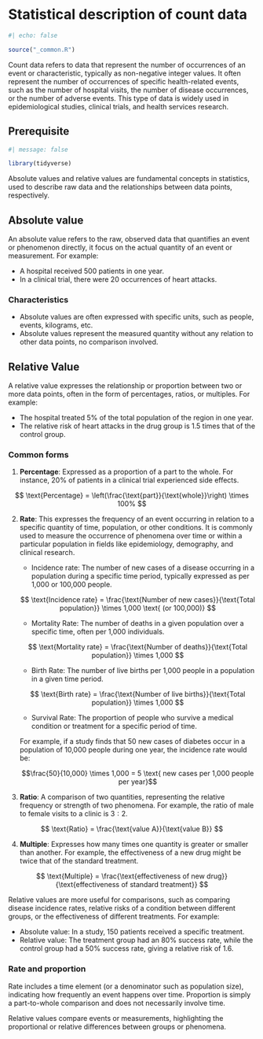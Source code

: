 # Statistical description of count data

```r
#| echo: false

source("_common.R")
```

Count data refers to data that represent the number of occurrences of an event or characteristic, typically as non-negative integer values. It often represent the number of occurrences of specific health-related events, such as the number of hospital visits, the number of disease occurrences, or the number of adverse events. This type of data is widely used in epidemiological studies, clinical trials, and health services research.

## Prerequisite

```r
#| message: false

library(tidyverse)
```

Absolute values and relative values are fundamental concepts in statistics, used to describe raw data and the relationships between data points, respectively.

## Absolute value

An absolute value refers to the raw, observed data that quantifies an event or phenomenon directly, it focus on the actual quantity of an event or measurement. For example:

-   A hospital received 500 patients in one year.
-   In a clinical trial, there were 20 occurrences of heart attacks.

### Characteristics

-   Absolute values are often expressed with specific units, such as people, events, kilograms, etc.
-   Absolute values represent the measured quantity without any relation to other data points, no comparison involved.

## Relative Value

A relative value expresses the relationship or proportion between two or more data points, often in the form of percentages, ratios, or multiples. For example:

-   The hospital treated 5% of the total population of the region in one year.
-   The relative risk of heart attacks in the drug group is 1.5 times that of the control group.

### Common forms

1.  **Percentage**: Expressed as a proportion of a part to the whole. For instance, 20% of patients in a clinical trial experienced side effects.

$$
\text{Percentage} = \left(\frac{\text{part}}{\text{whole}}\right) \times 100%
$$

2.  **Rate**: This expresses the frequency of an event occurring in relation to a specific quantity of time, population, or other conditions. It is commonly used to measure the occurrence of phenomena over time or within a particular population in fields like epidemiology, demography, and clinical research.

    -   Incidence rate: The number of new cases of a disease occurring in a population during a specific time period, typically expressed as per 1,000 or 100,000 people.

    $$
    \text{Incidence rate} = \frac{\text{Number of new cases}}{\text{Total population}} \times 1,000 \text{ (or 100,000)}
    $$

    -   Mortality Rate: The number of deaths in a given population over a specific time, often per 1,000 individuals.

    $$
    \text{Mortality rate} = \frac{\text{Number of deaths}}{\text{Total population}} \times 1,000
    $$

    -   Birth Rate: The number of live births per 1,000 people in a population in a given time period.

    $$
    \text{Birth rate} = \frac{\text{Number of live births}}{\text{Total population}} \times 1,000
    $$

    -   Survival Rate: The proportion of people who survive a medical condition or treatment for a specific period of time.

    For example, if a study finds that 50 new cases of diabetes occur in a population of 10,000 people during one year, the incidence rate would be:

    $$\frac{50}{10,000} \times 1,000 = 5 \text{ new cases per 1,000 people per year}$$

3.  **Ratio**: A comparison of two quantities, representing the relative frequency or strength of two phenomena. For example, the ratio of male to female visits to a clinic is $3:2$.

$$
\text{Ratio} = \frac{\text{value A}}{\text{value B}}
$$

4.  **Multiple**: Expresses how many times one quantity is greater or smaller than another. For example, the effectiveness of a new drug might be twice that of the standard treatment.

$$
\text{Multiple} = \frac{\text{effectiveness of new drug}}{\text{effectiveness of standard treatment}}
$$

Relative values are more useful for comparisons, such as comparing disease incidence rates, relative risks of a condition between different groups, or the effectiveness of different treatments. For example:

-   Absolute value: In a study, 150 patients received a specific treatment.
-   Relative value: The treatment group had an 80% success rate, while the control group had a 50% success rate, giving a relative risk of 1.6.

### Rate and proportion

Rate includes a time element (or a denominator such as population size), indicating how frequently an event happens over time. Proportion is simply a part-to-whole comparison and does not necessarily involve time.

Relative values compare events or measurements, highlighting the proportional or relative differences between groups or phenomena.


